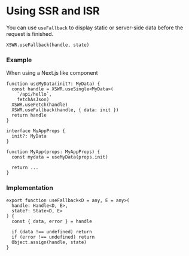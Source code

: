# Using SSR and ISR

You can use `useFallback` to display static or server-side data before the request is finished.

```tsx
XSWR.useFallback(handle, state) 
```

### Example

When using a Next.js like component

```tsx
function useMyData(init?: MyData) {
  const handle = XSWR.useSingle<MyData>(
    `/api/hello`, 
    fetchAsJson)
  XSWR.useFetch(handle)
  XSWR.useFallback(handle, { data: init })
  return handle
}

interface MyAppProps {
  init?: MyData
}

function MyApp(props: MyAppProps) {
  const mydata = useMyData(props.init)

  return ...
}
```

### Implementation

```tsx
export function useFallback<D = any, E = any>(
  handle: Handle<D, E>,
  state?: State<D, E>
) {
  const { data, error } = handle

  if (data !== undefined) return
  if (error !== undefined) return
  Object.assign(handle, state)
}
```